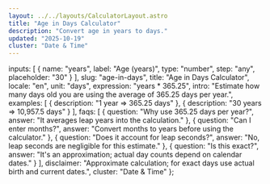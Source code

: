 ```yaml
---
layout: ../../layouts/CalculatorLayout.astro
title: "Age in Days Calculator"
description: "Convert age in years to days."
updated: "2025-10-19"
cluster: "Date & Time"
---
```



  inputs: [
    { name: "years", label: "Age (years)", type: "number", step: "any", placeholder: "30" }
  ],
  slug: "age-in-days",
  title: "Age in Days Calculator",
  locale: "en",
  unit: "days",
  expression: "years * 365.25",
  intro: "Estimate how many days old you are using the average of 365.25 days per year.",
  examples: [
    { description: "1 year ⇒ 365.25 days" },
    { description: "30 years ⇒ 10,957.5 days" }
  ],
  faqs: [
    { question: "Why use 365.25 days per year?", answer: "It averages leap years into the calculation." },
    { question: "Can I enter months?", answer: "Convert months to years before using the calculator." },
    { question: "Does it account for leap seconds?", answer: "No, leap seconds are negligible for this estimate." },
    { question: "Is this exact?", answer: "It's an approximation; actual day counts depend on calendar dates." }
  ],
  disclaimer: "Approximate calculation; for exact days use actual birth and current dates.",
  cluster: "Date & Time"
};

<Calculator schema={schema} />
